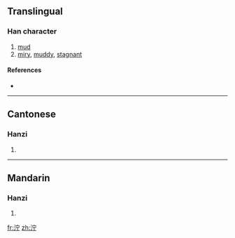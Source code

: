 {{also|濘}}
==Translingual==

===Han character===
{{Han char|rn=85|rad=水|as=05|sn=8|four=3312<sub>1</sub>|canj=水十一弓 (EJMN)}}

# [[mud]]
# [[miry]], [[muddy]], [[stagnant]]

====References====
* {{Han ref|kx=0617.030|dkj=17303|hdz=31594.010|uh=6CDE|ud=27870|bh=CD46|bd=52550}}

----

==Cantonese==

===Hanzi===
{{yue-hanzi|jyut=|y=ning6|tra=濘}}

# {{defn|Cantonese}}

----

==Mandarin==

===Hanzi===
{{cmn-hanzi|tra=濘|pin=[[nìng]] ([[ning4]])|wg=ning<sup>4</sup>}}

# {{defn|Mandarin}}

[[fr:泞]]
[[zh:泞]]
